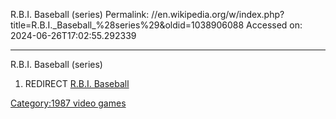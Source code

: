 R.B.I. Baseball (series)
Permalink: //en.wikipedia.org/w/index.php?title=R.B.I._Baseball_%28series%29&oldid=1038906088
Accessed on: 2024-06-26T17:02:55.292339



------
R.B.I. Baseball (series)
#REDIRECT [[R.B.I. Baseball]]

{{R from move}}
[[Category:1987 video games]]